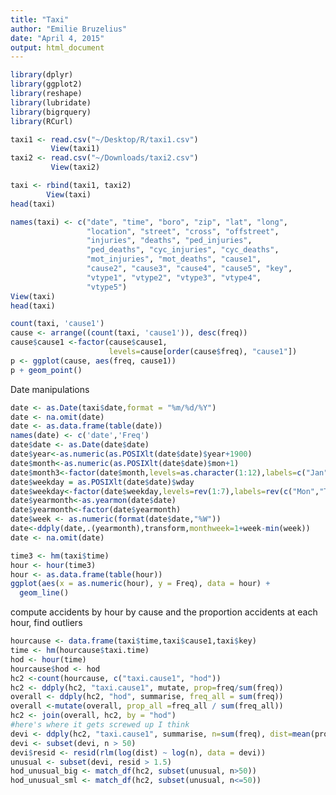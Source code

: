 ```yaml
---
title: "Taxi"
author: "Emilie Bruzelius"
date: "April 4, 2015"
output: html_document
---
```

```r
library(dplyr)
library(ggplot2)
library(reshape)
library(lubridate)
library(bigrquery)
library(RCurl)
```

```r
taxi1 <- read.csv("~/Desktop/R/taxi1.csv")
         View(taxi1)
taxi2 <- read.csv("~/Downloads/taxi2.csv")
         View(taxi2)
```

```r
taxi <- rbind(taxi1, taxi2)
        View(taxi)
head(taxi)
```

```r
names(taxi) <- c("date", "time", "boro", "zip", "lat", "long",
                 "location", "street", "cross", "offstreet",
                 "injuries", "deaths", "ped_injuries", 
                 "ped_deaths", "cyc_injuries", "cyc_deaths", 
                 "mot_injuries", "mot_deaths", "cause1", 
                 "cause2", "cause3", "cause4", "cause5", "key", 
                 "vtype1", "vtype2", "vtype3", "vtype4", 
                 "vtype5")
View(taxi)
head(taxi)
```

```r
count(taxi, 'cause1')
cause <- arrange((count(taxi, 'cause1')), desc(freq))
cause$cause1 <-factor(cause$cause1, 
                      levels=cause[order(cause$freq), "cause1"])
p <- ggplot(cause, aes(freq, cause1))
p + geom_point() 
```

Date manipulations
```r
date <- as.Date(taxi$date,format = "%m/%d/%Y")
date <- na.omit(date)
date <- as.data.frame(table(date))
names(date) <- c('date','Freq')
date$date <- as.Date(date$date)
date$year<-as.numeric(as.POSIXlt(date$date)$year+1900)
date$month<-as.numeric(as.POSIXlt(date$date)$mon+1)
date$month3<-factor(date$month,levels=as.character(1:12),labels=c("Jan","Feb","Mar","Apr","May","Jun","Jul","Aug","Sep","Oct","Nov","Dec"),ordered=TRUE)
date$weekday = as.POSIXlt(date$date)$wday
date$weekday<-factor(date$weekday,levels=rev(1:7),labels=rev(c("Mon","Tue","Wed","Thu","Fri","Sat","Sun")),ordered=TRUE)
date$yearmonth<-as.yearmon(date$date)
date$yearmonth<-factor(date$yearmonth)
date$week <- as.numeric(format(date$date,"%W"))
date<-ddply(date,.(yearmonth),transform,monthweek=1+week-min(week))
date <- na.omit(date)
```


```r
time3 <- hm(taxi$time)
hour <- hour(time3)
hour <- as.data.frame(table(hour))
ggplot(aes(x = as.numeric(hour), y = Freq), data = hour) + 
  geom_line()
```

compute accidents by hour by cause and the proportion accidents at each hour, find outliers
```r
hourcause <- data.frame(taxi$time,taxi$cause1,taxi$key)
time <- hm(hourcause$taxi.time)
hod <- hour(time)
hourcause$hod <- hod
hc2 <-count(hourcause, c("taxi.cause1", "hod"))
hc2 <- ddply(hc2, "taxi.cause1", mutate, prop=freq/sum(freq))
overall <- ddply(hc2, "hod", summarise, freq_all = sum(freq))
overall <-mutate(overall, prop_all =freq_all / sum(freq_all))
hc2 <- join(overall, hc2, by = "hod")
#here's where it gets screwed up I think 
devi <- ddply(hc2, "taxi.cause1", summarise, n=sum(freq), dist=mean(prop - prop_all^2))
devi <- subset(devi, n > 50)
devi$resid <- resid(rlm(log(dist) ~ log(n), data = devi))
unusual <- subset(devi, resid > 1.5)
hod_unusual_big <- match_df(hc2, subset(unusual, n>50))
hod_unusual_sml <- match_df(hc2, subset(unusual, n<=50)) 
```

```r

```




